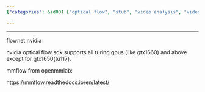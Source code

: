 ```yaml
---
{"categories": &id001 ["optical flow", "stub", "video analysis", "video feature extraction"], "category": "Optical Flow Techniques", "date": "2022-05-31 04:30:10", "description": "The text explores Optical Flow, a technique used in computer vision to estimate motion between frames of video sequences. It highlights 'flownet' by NVIDIA, an optical flow SDK compatible with most Turing GPUs but excluding GTX1650(tu117). Additionally, it introduces mmflow from OpenMMLab, available at the provided link.", "tags": *id001, "title": "Optical Flow"}

---
```


------

flownet nvidia

nvidia optical flow sdk supports all turing gpus (like gtx1660) and above except for gtx1650(tu117).

mmflow from openmmlab:

https://mmflow.readthedocs.io/en/latest/

